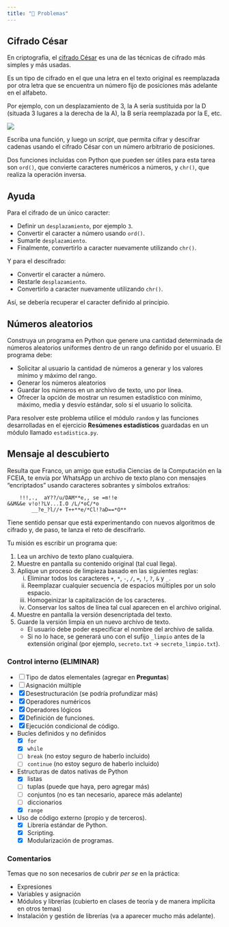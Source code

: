 ```yaml
---
title: "🧩 Problemas"
---
```


## Cifrado César

En criptografía, el [cifrado César](https://es.wikipedia.org/wiki/Cifrado_C%C3%A9sar) es una de
las técnicas de cifrado más simples y más usadas.

Es un tipo de cifrado en el que una letra en el texto original es reemplazada por otra letra que
se encuentra un número fijo de posiciones más adelante en el alfabeto.

Por ejemplo, con un desplazamiento de 3, la A sería sustituida por la D
(situada 3 lugares a la derecha de la A), la B sería reemplazada por la E, etc.

![](imgs/cifrado_cesar.png){width=400, fig-align="center"}

Escriba una función, y luego un _script_, que permita cifrar y descifrar cadenas usando el
cifrado César con un número arbitrario de posiciones.

Dos funciones incluidas con Python que pueden ser útiles para esta tarea son `ord()`,
que convierte caracteres numéricos a números, y `chr()`, que realiza la operación inversa.

::: {.callout-tip collapse="true"}

## Ayuda

Para el cifrado de un único caracter:

* Definir un `desplazamiento`, por ejemplo `3`.
* Convertir el caracter a número usando `ord()`.
* Sumarle `desplazamiento`.
* Finalmente, convertirlo a caracter nuevamente utilizando `chr()`.

Y para el descifrado:

* Convertir el caracter a número.
* Restarle `desplazamiento`.
* Convertirlo a caracter nuevamente utilizando `chr()`.

Así, se debería recuperar el caracter definido al principio.

:::

## Números aleatorios

Construya un programa en Python que genere una cantidad determinada de números aleatorios
uniformes dentro de un rango definido por el usuario. El programa debe:

* Solicitar al usuario la cantidad de números a generar y los valores mínimo y máximo del rango.
* Generar los números aleatorios
* Guardar los números en un archivo de texto, uno por línea.
* Ofrecer la opción de mostrar un resumen estadístico con mínimo, máximo, media y desvío estándar,
solo si el usuario lo solicita.

Para resolver este problema utilice el módulo `random` y las funciones desarrolladas en el
ejercicio **Resúmenes estadísticos** guardadas en un módulo llamado `estadistica.py`.

## Mensaje al descubierto

Resulta que Franco, un amigo que estudia Ciencias de la Computación en la FCEIA, te envía por
WhatsApp un archivo de texto plano con mensajes "encriptados" usando caracteres sobrantes y
símbolos extraños:

```
    !!!,.,  aY??/u/DAM**e,, se =m!!e
&&M&&e v!o!?LV...I.O /L/*oC/*o
        __?e_?l//+ T++**e/*Cl!?aD==*O**
```

Tiene sentido pensar que está experimentando con nuevos algoritmos de cifrado y, de paso, te
lanza el reto de descifrarlo.

Tu misión es escribir un programa que:

1. Lea un archivo de texto plano cualquiera.
1. Muestre en pantalla su contenido original (tal cual llega).
1. Aplique un proceso de limpieza basado en las siguientes reglas:
    i. Eliminar todos los caracteres `+`, `*`, `-`, `/`, `=`, `!`, `?`, `&` y `_`.
    i. Reemplazar cualquier secuencia de espacios múltiples por un solo espacio.
    i. Homogeinizar la capitalización de los caracteres.
    i. Conservar los saltos de línea tal cual aparecen en el archivo original.
1. Muestre en pantalla la versión desencriptada del texto.
1. Guarde la versión limpia en un nuevo archivo de texto.
    * El usuario debe poder especificar el nombre del archivo de salida.
    * Si no lo hace, se generará uno con el sufijo `_limpio` antes de la extensión original
    (por ejemplo, `secreto.txt` → `secreto_limpio.txt`).

### Control interno (ELIMINAR)

* [ ] Tipo de datos elementales (agregar en **Preguntas**)
* [ ] Asignación múltiple
* [x] Desestructuración (se podría profundizar más)
* [x] Operadores numéricos
* [x] Operadores lógicos
* [x] Definición de funciones.
* [x] Ejecución condicional de código.
* Bucles definidos y no definidos
    * [x] `for`
    * [x] `while`
    * [ ] `break` (no estoy seguro de haberlo incluido)
    * [ ] `continue` (no estoy seguro de haberlo incluido)
* Estructuras de datos nativas de Python
    * [x] listas
    * [ ] tuplas (puede que haya, pero agregar más)
    * [ ] conjuntos (no es tan necesario, aparece más adelante)
    * [ ] diccionarios
    * [x] `range`
* Uso de código externo (propio y de terceros).
    * [x] Librería estándar de Python.
    * [x] Scripting.
    * [x] Modularización de programas.

### Comentarios

Temas que no son necesarios de cubrir _per se_ en la práctica:

* Expresiones
* Variables y asignación
* Módulos y librerías (cubierto en clases de teoría y de manera implícita en otros temas)
* Instalación y gestión de librerías (va a aparecer mucho más adelante).